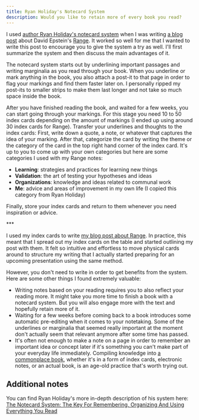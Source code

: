 ```yaml
---
title: Ryan Holiday's Notecard System
description: Would you like to retain more of every book you read?
---
```


I used [author Ryan Holiday's notecard system](https://ryanholiday.net/the-notecard-system-the-key-for-remembering-organizing-and-using-everything-you-read/) when I was writing [a blog post](/posts/what-software-developers-can-learn-from-range/) about David Epstein's [Range](https://www.amazon.com/Range-Generalists-Triumph-Specialized-World/dp/0735214484). It worked so well for me that I wanted to write this post to encourage you to give the system a try as well. I'll first summarize the system and then discuss the main advantages of it.

The notecard system starts out by underlining important passages and writing marginalia as you read through your book. When you underline or mark anything in the book, you also attach a post-it to that page in order to flag your markings and find them faster later on. I personally ripped my post-its to smaller strips to make them last longer and not take so much space inside the book.

After you have finished reading the book, and waited for a few weeks, you can start going through your markings. For this stage you need 10 to 50 index cards depending on the amount of markings (I ended up using around 30 index cards for Range). Transfer your underlines and thoughts to the index cards: First, write down a quote, a note, or whatever that captures the idea of your marking. After that, categorize the card by writing the theme or the category of the card in the top right hand corner of the index card. It's up to you to come up with your own categories but here are some categories I used with my Range notes:

- **Learning**: strategies and practices for learning new things
- **Validation**: the art of testing your hypotheses and ideas
- **Organizations**: knowledge and ideas related to communal work
- **Me**: advice and areas of improvement in my own life (I copied this category from Ryan Holiday)

Finally, store your index cards and return to them whenever you need inspiration or advice.

\*\*\*

I used my index cards to write [my blog post about Range](/posts/what-software-developers-can-learn-from-range/). In practice, this meant that I spread out my index cards on the table and started outlining my post with them. It felt so intuitive and effortless to move physical cards around to structure my writing that I actually started preparing for an upcoming presentation using the same method.

However, you don't need to write in order to get benefits from the system. Here are some other things I found extremely valuable:

- Writing notes based on your reading requires you to also reflect your reading more. It might take you more time to finish a book with a notecard system. But you will also engage more with the text and hopefully retain more of it.
- Waiting for a few weeks before coming back to a book introduces some automatic pre-editing when it comes to your notetaking. Some of the underlines or marginalia that seemed really important at the moment don't actually seem that relevant anymore after some time has passed.
- It's often not enough to make a note on a page in order to remember an important idea or concept later if it's something you can't make part of your everyday life immediately. Compiling knowledge into [a commonplace book](https://en.wikipedia.org/wiki/Commonplace_book), whether it's in a form of index cards, electronic notes, or an actual book, is an age-old practice that's worth trying out.

## Additional notes

You can find Ryan Holiday's more in-depth description of his system here: [The Notecard System: The Key For Remembering, Organizing And Using Everything You Read](https://ryanholiday.net/the-notecard-system-the-key-for-remembering-organizing-and-using-everything-you-read/)
